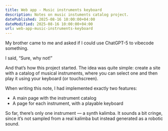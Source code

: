 ```yaml
---
title: Web app - Music instruments keyboard
description: Notes on music instuments catalog project.
datePublished: 2025-08-16 10:00:00+04:00
dateModified: 2025-08-16 10:00:00+04:00
url: web-app-music-instruments-keyboard
---
```


My brother came to me and asked if I could use ChatGPT-5 to vibecode something.

I said, “Sure, why not!”

And that’s how this project started. The idea was quite simple: create a site with a catalog of musical instruments, where you can select one and then play it using your keyboard (or touchscreen).

When writing this note, I had implemented exactly two features:
- A main page with the instrument catalog
- A page for each instrument, with a playable keyboard

So far, there’s only one instrument — a synth kalimba. It sounds a bit cringe, since it’s not sampled from a real kalimba but instead generated as a robotic sound.